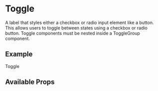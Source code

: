 

<Meta title="Components/Toggle/Intro" component={Toggle} />

# Toggle

A label that styles either a checkbox or radio input element like a button. This allows users to toggle between states using a checkbox or radio button. Toggle components must be nested inside a ToggleGroup component.

## Example

<Canvas>
  <Toggle value="value">Toggle</Toggle>
</Canvas>

## Available Props

<ArgsTable />
